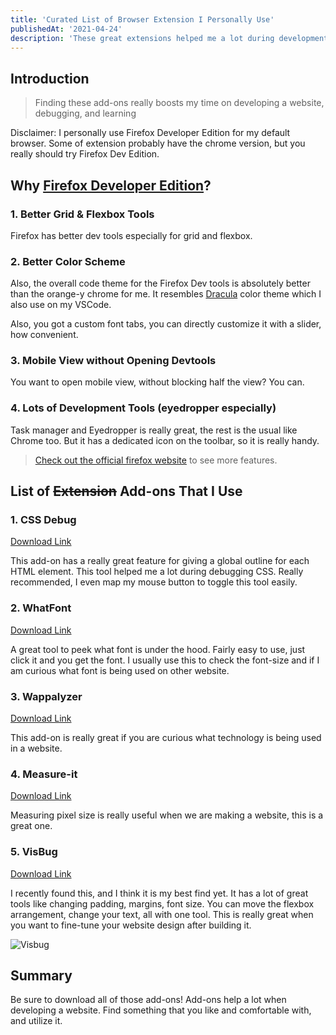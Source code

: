 ```yaml
---
title: 'Curated List of Browser Extension I Personally Use'
publishedAt: '2021-04-24'
description: 'These great extensions helped me a lot during development, especially number 1 and 5. I encourage you to try it.'
---
```


## Introduction

> Finding these add-ons really boosts my time on developing a website, debugging, and learning

Disclaimer: I personally use Firefox Developer Edition for my default browser. Some of extension probably have the chrome version, but you really should try Firefox Dev Edition.

## Why [Firefox Developer Edition](https://www.mozilla.org/en-US/firefox/developer/)?

### 1. Better Grid & Flexbox Tools

Firefox has better dev tools especially for grid and flexbox.

<CloudinaryImg
  className='bg-gray-500'
  publicId='theodorusclarence/blogs/my-addons/ff-1_nd3fc8.png'
  alt='Grid Tools'
  width={1440}
  height={714}
/>

### 2. Better Color Scheme

Also, the overall code theme for the Firefox Dev tools is absolutely better than the orange-y chrome for me. It resembles [Dracula](https://draculatheme.com/) color theme which I also use on my VSCode.

<CloudinaryImg
  className='bg-gray-500'
  publicId='theodorusclarence/blogs/my-addons/ff-2_wpx1cw.png'
  alt='Color Scheme'
  width={1440}
  height={489}
/>

Also, you got a custom font tabs, you can directly customize it with a slider, how convenient.

### 3. Mobile View without Opening Devtools

You want to open mobile view, without blocking half the view? You can.

<CloudinaryImg
  className='bg-gray-500'
  publicId='theodorusclarence/blogs/my-addons/ff-3_tvikoi.png'
  alt='Mobile View'
  width={1440}
  height={880}
/>

### 4. Lots of Development Tools (eyedropper especially)

Task manager and Eyedropper is really great, the rest is the usual like Chrome too. But it has a dedicated icon on the toolbar, so it is really handy.

<figure className='mx-auto' style={{ maxWidth: 321 }}>
  <CloudinaryImg
    className='bg-gray-500'
    publicId='theodorusclarence/blogs/my-addons/ff-4_agrjkt.png'
    alt='Eye dropper'
    width={321}
    height={382}
  />
</figure>

> [Check out the official firefox website](https://www.mozilla.org/en-US/firefox/developer/) to see more features.

## List of ~~Extension~~ Add-ons That I Use

### 1. CSS Debug

[Download Link](https://addons.mozilla.org/en-US/firefox/addon/pranay-joshi/)

This add-on has a really great feature for giving a global outline for each HTML element. This tool helped me a lot during debugging CSS. Really recommended, I even map my mouse button to toggle this tool easily.

<CloudinaryImg
  className='bg-gray-500'
  publicId='theodorusclarence/blogs/my-addons/css-debug_u7pcb0.png'
  alt='CSS Debug'
  width={1440}
  height={764}
/>

### 2. WhatFont

[Download Link](https://addons.mozilla.org/en-US/firefox/addon/zjm-whatfont/)

A great tool to peek what font is under the hood. Fairly easy to use, just click it and you get the font. I usually use this to check the font-size and if I am curious what font is being used on other website.

<CloudinaryImg
  className='bg-gray-500'
  publicId='theodorusclarence/blogs/my-addons/whatfont_qkg97o.png'
  alt='What Font'
  width={1440}
  height={764}
/>

### 3. Wappalyzer

[Download Link](https://addons.mozilla.org/en-US/firefox/addon/wappalyzer/)

This add-on is really great if you are curious what technology is being used in a website.

<CloudinaryImg
  className='bg-gray-500'
  publicId='theodorusclarence/blogs/my-addons/wappalyzer_ttsbiv.png'
  alt='Wappalyzer'
  width={1070}
  height={563}
/>

### 4. Measure-it

[Download Link](https://addons.mozilla.org/en-US/firefox/addon/measure-it/?utm_source=addons.mozilla.org&utm_medium=referral&utm_content=search)

Measuring pixel size is really useful when we are making a website, this is a great one.

<CloudinaryImg
  className='bg-gray-500'
  publicId='theodorusclarence/blogs/my-addons/measure-it_wr16gb.png'
  alt='Measure It'
  width={1440}
  height={764}
/>

### 5. VisBug

[Download Link](https://addons.mozilla.org/en-US/firefox/addon/visbug/)

I recently found this, and I think it is my best find yet. It has a lot of great tools like changing padding, margins, font size. You can move the flexbox arrangement, change your text, all with one tool. This is really great when you want to fine-tune your website design after building it.

<img
  className='mx-auto w-full'
  src='/images/blogs/my-addons/visbug.gif'
  alt='Visbug'
/>

## Summary

Be sure to download all of those add-ons! Add-ons help a lot when developing a website. Find something that you like and comfortable with, and utilize it.
